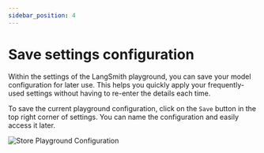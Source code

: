 ```yaml
---
sidebar_position: 4
---
```


# Save settings configuration

Within the settings of the LangSmith playground, you can save your model configuration for later use.
This helps you quickly apply your frequently-used settings without having to re-enter the details each time.

To save the current playground configuration, click on the `Save` button in the top right corner of settings.
You can name the configuration and easily access it later.

![Store Playground Configuration](./static/saving_custom_model.gif)
